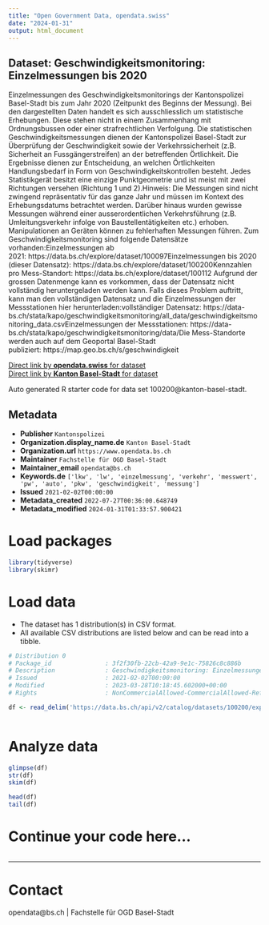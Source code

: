 ```yaml
---
title: "Open Government Data, opendata.swiss"
date: "2024-01-31"
output: html_document
---
```


## Dataset: Geschwindigkeitsmonitoring: Einzelmessungen bis 2020

Einzelmessungen des
Geschwindigkeitsmonitorings der Kantonspolizei Basel-Stadt bis zum Jahr 2020 (Zeitpunkt des Beginns der Messung). Bei den dargestellten
Daten handelt es sich ausschliesslich um statistische Erhebungen. Diese stehen
nicht in einem Zusammenhang mit Ordnungsbussen oder einer strafrechtlichen
Verfolgung. Die statistischen Geschwindigkeitsmessungen dienen der Kantonspolizei
Basel-Stadt zur Überprüfung der Geschwindigkeit sowie der Verkehrssicherheit
(z.B. Sicherheit an Fussgängerstreifen) an der betreffenden Örtlichkeit. Die
Ergebnisse dienen zur Entscheidung, an welchen Örtlichkeiten Handlungsbedarf in
Form von Geschwindigkeitskontrollen besteht. Jedes Statistikgerät besitzt eine
einzige Punktgeometrie und ist meist mit zwei Richtungen versehen (Richtung 1
und 2).Hinweis: Die
Messungen sind nicht zwingend repräsentativ für das ganze Jahr und müssen im
Kontext des Erhebungsdatums betrachtet werden. Darüber hinaus wurden gewisse
Messungen während einer ausserordentlichen Verkehrsführung (z.B.
Umleitungsverkehr infolge von Baustellentätigkeiten etc.) erhoben.
Manipulationen an Geräten können zu fehlerhaften Messungen führen.
Zum
Geschwindigkeitsmonitoring sind folgende Datensätze vorhanden:Einzelmessungen ab 2021: https://data.bs.ch/explore/dataset/100097Einzelmessungen bis 2020 (dieser Datensatz): https://data.bs.ch/explore/dataset/100200Kennzahlen pro Mess-Standort: https://data.bs.ch/explore/dataset/100112 Aufgrund der grossen Datenmenge kann es vorkommen, dass der Datensatz nicht vollständig heruntergeladen werden kann. Falls dieses Problem auftritt, kann man den vollständigen Datensatz und die Einzelmessungen der Messstationen hier herunterladen:vollständiger Datensatz: https://data-bs.ch/stata/kapo/geschwindigkeitsmonitoring/all_data/geschwindigkeitsmonitoring_data.csvEinzelmessungen der Messstationen: https://data-bs.ch/stata/kapo/geschwindigkeitsmonitoring/data/Die Mess-Standorte werden auch auf dem Geoportal Basel-Stadt publiziert: https://map.geo.bs.ch/s/geschwindigkeit

[Direct link by **opendata.swiss** for dataset](https://opendata.swiss/de/dataset/geschwindigkeitsmonitoring-einzelmessungen-bis-2020)<br>
[Direct link by **Kanton Basel-Stadt** for dataset](https://data.bs.ch/explore/dataset/100200/)

Auto generated R starter code for data set 100200@kanton-basel-stadt.

## Metadata

- **Publisher** `Kantonspolizei`
- **Organization.display_name.de** `Kanton Basel-Stadt`
- **Organization.url** `https://www.opendata.bs.ch`
- **Maintainer** `Fachstelle für OGD Basel-Stadt`
- **Maintainer_email** `opendata@bs.ch`
- **Keywords.de** `['lkw', 'lw', 'einzelmessung', 'verkehr', 'messwert', 'pw', 'auto', 'pkw', 'geschwindigkeit', 'messung']`
- **Issued** `2021-02-02T00:00:00`
- **Metadata_created** `2022-07-27T00:36:00.648749`
- **Metadata_modified** `2024-01-31T01:33:57.900421`


# Load packages

```r

library(tidyverse)
library(skimr)

```

# Load data

-   The dataset has 1 distribution(s) in CSV format.
-   All available CSV distributions are listed below and can be read into a tibble.

```r

# Distribution 0
# Package_id               : 3f2f30fb-22cb-42a9-9e1c-75826c8c886b
# Description              : Geschwindigkeitsmonitoring: Einzelmessungen bis 2020 (csv)
# Issued                   : 2021-02-02T00:00:00
# Modified                 : 2023-03-28T10:18:45.602000+00:00
# Rights                   : NonCommercialAllowed-CommercialAllowed-ReferenceRequired

df <- read_delim('https://data.bs.ch/api/v2/catalog/datasets/100200/exports/csv')



```

# Analyze data

```r

glimpse(df)
str(df)
skim(df)

head(df)
tail(df)

```

# Continue your code here...

```r

```

------------------------------------------------------------------------

# Contact

opendata@bs.ch | Fachstelle für OGD Basel-Stadt
